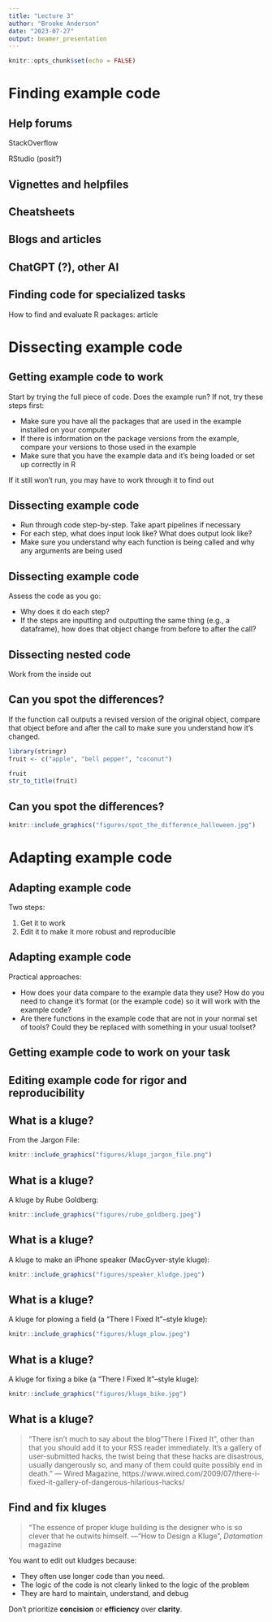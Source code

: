 ```yaml
---
title: "Lecture 3"
author: "Brooke Anderson"
date: "2023-07-27"
output: beamer_presentation
---
```


```r
knitr::opts_chunk$set(echo = FALSE)
```

# Finding example code

## Help forums

StackOverflow

RStudio (posit?)

## Vignettes and helpfiles

## Cheatsheets

## Blogs and articles

## ChatGPT (?), other AI

## Finding code for specialized tasks

How to find and evaluate R packages: article

# Dissecting example code

## Getting example code to work

Start by trying the full piece of code. Does the example run? If not, 
try these steps first: 

- Make sure you have all the packages that are used in the example 
installed on your computer
- If there is information on the package versions from the example, 
compare your versions to those used in the example
- Make sure that you have the example data and it's being loaded or 
set up correctly in R

If it still won't run, you may have to work through it to find out

## Dissecting example code

- Run through code step-by-step. Take apart pipelines if necessary
- For each step, what does input look like? What does output look like?
- Make sure you understand why each function is being called and why 
any arguments are being used

## Dissecting example code

Assess the code as you go: 

- Why does it do each step?
- If the steps are inputting and outputting the same thing (e.g., a 
dataframe), how does that object change from before to after the call?

## Dissecting nested code

Work from the inside out

## Can you spot the differences?

If the function call outputs a revised version of the original object, compare
that object before and after the call to make sure you understand how it's changed.

```r
library(stringr)
fruit <- c("apple", "bell pepper", "coconut")

fruit
str_to_title(fruit)
```


## Can you spot the differences?

```r
knitr::include_graphics("figures/spot_the_difference_halloween.jpg")
```

# Adapting example code

## Adapting example code

Two steps: 

1. Get it to work
2. Edit it to make it more robust and reproducible

## Adapting example code

Practical approaches: 

- How does your data compare to the example data they use? How do you 
need to change it's format (or the example code) so it will work with the
example code?
- Are there functions in the example code that are not in your normal set
of tools? Could they be replaced with something in your usual toolset?

## Getting example code to work on your task

## Editing example code for rigor and reproducibility

## What is a kluge? 

From the Jargon File: 

```r
knitr::include_graphics("figures/kluge_jargon_file.png")
```

## What is a kluge?

A kluge by Rube Goldberg:

```r
knitr::include_graphics("figures/rube_goldberg.jpeg")
```

## What is a kluge?

A kluge to make an iPhone speaker (MacGyver-style kluge):

```r
knitr::include_graphics("figures/speaker_kludge.jpeg")
```

## What is a kluge?

A kluge for plowing a field (a "There I Fixed It"--style kluge): 

```r
knitr::include_graphics("figures/kluge_plow.jpeg")
```

## What is a kluge?

A kluge for fixing a bike (a "There I Fixed It"--style kluge): 

```r
knitr::include_graphics("figures/kluge_bike.jpg")
```

## What is a kluge?

> "There isn't much to say about the blog "There I Fixed It", other than that you should add it to your RSS reader immediately. It's a gallery of user-submitted hacks, the twist being that these hacks are disastrous, usually dangerously so, and many of them could quite possibly end in death." --- Wired Magazine, https://www.wired.com/2009/07/there-i-fixed-it-gallery-of-dangerous-hilarious-hacks/

## Find and fix kluges

> "The essence of proper kluge building is the designer who is so clever 
that he outwits himself. ---“How to Design a Kluge”, *Datamation* magazine

You want to edit out kludges because: 

- They often use longer code than you need.
- The logic of the code is not clearly linked to the logic of the problem
- They are hard to maintain, understand, and debug

Don't prioritize **concision** or **efficiency** over **clarity**.




